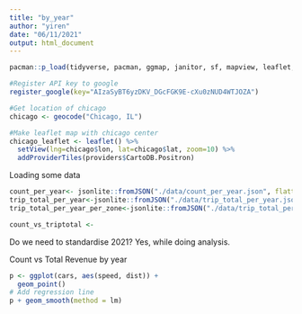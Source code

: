 ```yaml
---
title: "by_year"
author: "yiren"
date: "06/11/2021"
output: html_document
---
```



```r
pacman::p_load(tidyverse, pacman, ggmap, janitor, sf, mapview, leaflet, rgdal, RColorBrewer, ggplot2, data.table, readr, qqplotr, GGally, lubridate, raster, spData, spDataLarge, tmap, osmdata, gifski, jsonlite)

#Register API key to google
register_google(key="AIzaSyBT6yzDKV_DGcFGK9E-cXu0zNUD4WTJOZA")

#Get location of chicago
chicago <- geocode("Chicago, IL")

#Make leaflet map with chicago center
chicago_leaflet <- leaflet() %>% 
  setView(lng=chicago$lon, lat=chicago$lat, zoom=10) %>%
  addProviderTiles(providers$CartoDB.Positron) 
```

Loading some data

```r
count_per_year<- jsonlite::fromJSON("./data/count_per_year.json", flatten=TRUE)
trip_total_per_year<-jsonlite::fromJSON("./data/trip_total_per_year.json", flatten=TRUE)
trip_total_per_year_per_zone<-jsonlite::fromJSON("./data/trip_total_per_year_per_zone.json", flatten=TRUE)

count_vs_triptotal <- 
```

Do we need to standardise 2021? Yes, while doing analysis.

Count vs Total Revenue by year
```r
p <- ggplot(cars, aes(speed, dist)) +
  geom_point()
# Add regression line
p + geom_smooth(method = lm)

```


